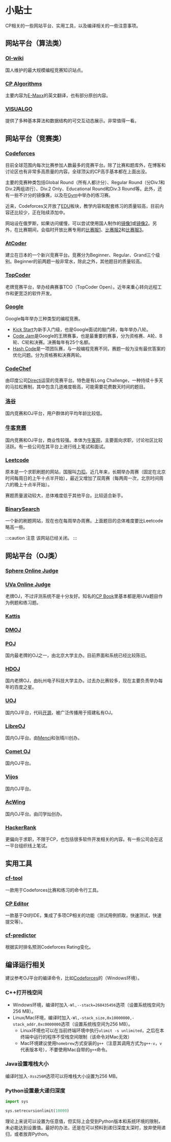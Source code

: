 # 小贴士

CP相关的一些网站平台、实用工具，以及编译相关的一些注意事项。

## 网站平台（算法类）

### [OI-wiki](https://oi-wiki.org/)

国人维护的最大规模编程竞赛知识站点。

### [CP Algorithms](https://cp-algorithms.com/)

主要内容为[E-Maxx](http://e-maxx.ru/algo/)的英文翻译，也有部分原创内容。

### [VISUALGO](https://visualgo.net/en)

提供了多种基本算法和数据结构的可交互动态展示。非常值得一看。

## 网站平台（竞赛类）

### [Codeforces](https://codeforces.com/)

目前全球范围内每次比赛参加人数最多的竞赛平台。除了比赛和题库外，在博客和讨论区也有非常多高质量的内容。全球顶尖的CP高手基本都在上面出没。

主要的竞赛种类包括Global Round（所有人都计分）、Regular Round（分Div.1和Div.2两组进行）、Div.2 Only、Educational Round和Div.3 Round等。此外，还有一些不计分的镜像赛，以及在[Gym](https://codeforces.com/gyms)中举办的练习赛。

近来，Codeforces又开放了[EDU](https://codeforces.com/edu/courses)板块，教学内容和配套练习的质量较高，目前内容还比较少，正在陆续添加中。

网站设在俄罗斯，如果访问缓慢，可以尝试使用国人制作的[镜像1](https://codeforces.ml)或[镜像2](https://codeforc.es)。另外，在比赛期间，会临时开放比赛专用的[比赛服1](httsp://m1.codeforces.com)、[比赛服2](httsp://m2.codeforces.com)和[比赛服3](httsp://m3.codeforces.com)。

### [AtCoder](https://atcoder.com)

建立在日本的一个新兴竞赛平台。竞赛分为Beginner、Regular、Grand三个级别。Beginner的前两题一般非常水，除此之外，其他题目的质量较高。

### [TopCoder](https://arena.topcoder.com/)

老牌竞赛平台，举办经典赛事TCO（TopCoder Open）。近年来重心转向远程工作和更宽泛的软件开发。

### [Google](https://codingcompetitions.withgoogle.com/)

Google每年举办三种类型的编程竞赛。

- [Kick Start](https://codingcompetitions.withgoogle.com/kickstart)为新手入门级，也是Google面试的敲门砖，每年举办八轮。
- [Code Jam](https://codingcompetitions.withgoogle.com/codejam)是Google的王牌赛事，也是最重要的赛事，分为资格赛、A轮、B轮、C轮和决赛。决赛每年有25个名额。
- [Hash Code](https://codingcompetitions.withgoogle.com/hashcode)是一项团队赛，与一般编程竞赛不同，赛题一般为没有最优答案的优化问题。分为资格赛和决赛两轮。

### [CodeChef](https://www.codechef.com/)

由印度公司[Directi](https://www.directi.com/)运营的竞赛平台。特色是有Long Challenge，一种持续十多天的马拉松赛制，其中包含几道难度极高，可能需要花费数天时间的题目。

### [洛谷](https://www.luogu.com.cn/)

国内竞赛和OJ平台，用户群体的平均年龄比较低。

### [牛客竞赛](https://ac.nowcoder.com/acm/home)

国内竞赛和OJ平台，商业性较强。本体为[牛客网](https://nowcoder.com)，主要面向求职，讨论社区比较活跃。有一些公司在其平台上进行线上笔试和面试。

### [Leetcode](https://leetcode.com)

原本是一个求职刷题的网站，国服叫[力扣](https://leetcode.cn)。近几年来，长期举办周赛（固定在北京时间每周日的上午十点半开始），最近又增加了双周赛（每两周一次，北京时间周六的晚上十点半开始）。

赛题质量波动较大，总体难度低于其他平台。比较适合新手。

### [BinarySearch](https://binarysearch.com/)

一个新的刷题网站，现在也在每周举办周赛。上面题目的总体难度要比Leetcode略高一些。

:::caution 注意
该网站已经关闭。
:::


<BrowserOnly>
  <Adsense
      style={{display: "block", textAlign: "center"}}
      layout="in-article"
      format="fluid"
      client="ca-pub-2391425047778930"
      slot="9967998595" />
</BrowserOnly>


## 网站平台（OJ类）

### [Sphere Online Judge](https://www.spoj.com/)

### [UVa Online Judge](https://onlinejudge.org/)

老牌OJ，不过评测系统不是十分友好。知名的[CP Book](https://cpbook.net/)里基本都是用UVa题目作为例题和练习题。

### [Kattis](https://open.kattis.com/)

### [DMOJ](https://dmoj.ca/)

### [POJ](http://poj.org/)

国内最老牌的OJ之一，由北京大学主办。目前界面和系统已经比较陈旧。

### [HDOJ](http://acm.hdu.edu.cn/)

国内老牌OJ，由杭州电子科技大学主办。过去办比赛较多，现在主要负责举办每年的百度之星。

### [UOJ](http://uoj.ac/)

国内OJ平台，代码[开源](https://github.com/UniversalOJ/UOJ-System)，被广泛传播用于搭建私有OJ。

### [LibreOJ](https://loj.ac/)

国内OJ平台。由[Menci](https://oi.men.ci/)和张晴川创办。

### [Comet OJ](https://www.cometoj.com/)

国内OJ平台。

### [Vijos](https://vijos.org/)

国内OJ平台。

### [AcWing](https://www.acwing.com/)

国内OJ平台。由闫学灿创办。

### [HackerRank](https://www.hackerrank.com/)

更偏向于求职，不限于CP，也包括很多软件开发相关的内容。有一些公司会在这一平台组织线上笔试。

## 实用工具

### [cf-tool](https://github.com/xalanq/cf-tool)

一款用于Codeforces比赛和练习的命令行工具。

### [CP Editor](https://cpeditor.org/)

一款基于Qt的IDE，集成了多项CP相关的功能（测试用例抓取，快速测试，快速提交等）。

### [cf-predictor](https://cf-predictor-frontend.herokuapp.com/)

根据实时排名预测Codeforces Rating变化。

## 编译运行相关

建议参考OJ平台的编译命令，比如[Codeforces](https://codeforces.com/blog/entry/79)的（Windows环境）。

### C++打开栈空间

- Windows环境，编译时加入`-Wl,--stack=268435456`选项（设置系统栈空间为256 MB）。
- Linux/Mac环境，编译时加入`-Wl,-stack_size,0x10000000,-stack_addr,0xc0000000`选项（设置系统栈空间为256 MB）。
  - Linux环境也可以在当前终端环境中执行`ulimit -s unlimited`，之后在本终端中运行的程序不受栈空间限制（该命令对Mac无效）
  - Mac环境建议使用`homebrew`方式安装的`g++`（注意其调用方式为`g++-v`，`v`代表版本号），不要使用Mac自带的`g++`命令。

### Java设置堆栈大小

编译时加入`-Xss256M`选项可以将堆栈大小设置为256 MB。

### Python设置最大递归深度

```python
import sys

sys.setrecursionlimit(10000)
```

理论上来说可以设置为任意值，但实际上会受到Python版本和系统环境的限制，未必能达到设置值。最好的办法，还是在可以预料到递归深度太深时，放弃使用递归，或者放弃Python。
